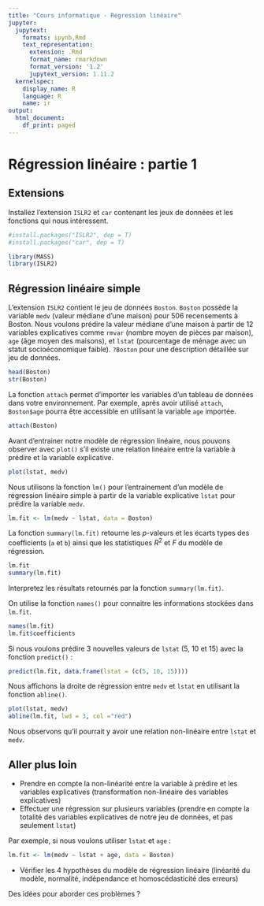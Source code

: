 ```yaml
---
title: "Cours informatique - Regression linéaire"
jupyter:
  jupytext:
    formats: ipynb,Rmd
    text_representation:
      extension: .Rmd
      format_name: rmarkdown
      format_version: '1.2'
      jupytext_version: 1.11.2
  kernelspec:
    display_name: R
    language: R
    name: ir
output:
  html_document:
    df_print: paged
---
```


# Régression linéaire : partie 1

## Extensions

Installez l'extension `ISLR2` et `car` contenant les jeux de données et les fonctions qui nous intéressent.

```r
#install.packages("ISLR2", dep = T)
#install.packages("car", dep = T)
```

```r
library(MASS)
library(ISLR2)
```

## Régression linéaire simple

L'extension `ISLR2` contient le jeu de données `Boston`. `Boston` possède la variable `medv` (valeur médiane d'une maison) pour $506$ recensements à Boston. Nous voulons prédire la valeur médiane d'une maison à partir de $12$ variables explicatives comme `rmvar` (nombre moyen de pièces par maison), `age` (âge moyen des maisons), et `lstat` (pourcentage de ménage avec un statut socioéconomique faible). `?Boston` pour une description détaillée sur jeu de données.


```r
head(Boston)
str(Boston)
```

La fonction `attach` permet d'importer les variables d'un tableau de données dans votre environnement. Par exemple, après avoir utilisé `attach`, `Boston$age` pourra être accessible en utilisant la variable `age` importée. 

```r
attach(Boston)
```

Avant d'entrainer notre modèle de régression linéaire, nous pouvons observer avec `plot()` s'il existe une relation linéaire entre la variable à prédire et la variable explicative.

```r
plot(lstat, medv)
```

Nous utilisons la fonction `lm()` pour l'entrainement d'un modèle de régression linéaire simple à partir de la variable explicative `lstat` pour prédire la variable `medv`. 

```r
lm.fit <- lm(medv ~ lstat, data = Boston)
```

La fonction `summary(lm.fit)` retourne les $p$-valeurs et les écarts types des coefficients (`a` et `b`) ainsi que les statistiques $R^2$ et $F$ du modèle de régression.

```r
lm.fit
summary(lm.fit)
```

Interpretez les résultats retournés par la fonction `summary(lm.fit)`.

On utilise la fonction `names()` pour connaitre les informations stockées dans `lm.fit`. 

```r
names(lm.fit)
lm.fit$coefficients
```

Si nous voulons prédire 3 nouvelles valeurs de `lstat` (5, 10 et 15) avec la fonction `predict()` :

```r
predict(lm.fit, data.frame(lstat = (c(5, 10, 15))))
```

Nous affichons la droite de régression entre `medv` et `lstat` en utilisant la fonction `abline()`.

```r
plot(lstat, medv)
abline(lm.fit, lwd = 3, col ="red")
```

Nous observons qu'il pourrait y avoir une relation non-linéaire entre `lstat` et `medv`.


## Aller plus loin

- Prendre en compte la non-linéarité entre la variable à prédire et les variables explicatives (transformation non-linéaire des variables explicatives)
- Effectuer une régression sur plusieurs variables (prendre en compte la totalité des variables explicatives de notre jeu de données, et pas seulement `lstat`)

Par exemple, si nous voulons utiliser `lstat` et `age` :

```r
lm.fit <- lm(medv ~ lstat + age, data = Boston)
```

- Vérifier les 4 hypothèses du modèle de régression linéaire (linéarité du modèle, normalité, indépendance et homoscédasticité des erreurs)

Des idées pour aborder ces problèmes ?
